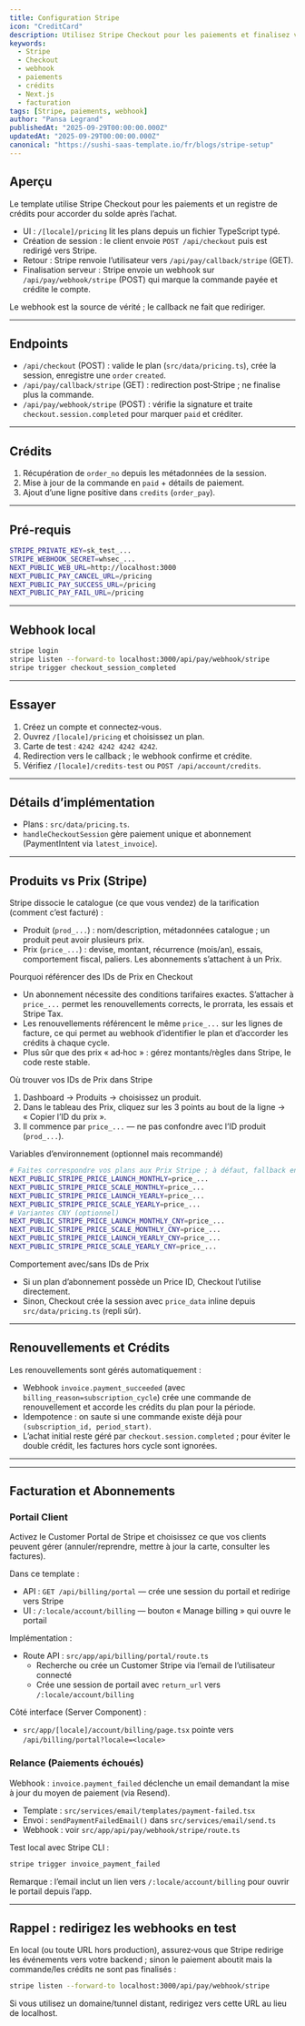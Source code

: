 ```yaml
---
title: Configuration Stripe
icon: "CreditCard"
description: Utilisez Stripe Checkout pour les paiements et finalisez via webhook pour octroyer des crédits. Configurez les variables d’environnement, créez des sessions, gérez les callbacks et traitez les événements signés.
keywords:
  - Stripe
  - Checkout
  - webhook
  - paiements
  - crédits
  - Next.js
  - facturation
tags: [Stripe, paiements, webhook]
author: "Pansa Legrand"
publishedAt: "2025-09-29T00:00:00.000Z"
updatedAt: "2025-09-29T00:00:00.000Z"
canonical: "https://sushi-saas-template.io/fr/blogs/stripe-setup"
---
```


## Aperçu

Le template utilise Stripe Checkout pour les paiements et un registre de crédits pour accorder du solde après l’achat.

- UI : `/[locale]/pricing` lit les plans depuis un fichier TypeScript typé.
- Création de session : le client envoie `POST /api/checkout` puis est redirigé vers Stripe.
- Retour : Stripe renvoie l’utilisateur vers `/api/pay/callback/stripe` (GET).
- Finalisation serveur : Stripe envoie un webhook sur `/api/pay/webhook/stripe` (POST) qui marque la commande payée et crédite le compte.

Le webhook est la source de vérité ; le callback ne fait que rediriger.

---

## Endpoints

- `/api/checkout` (POST) : valide le plan (`src/data/pricing.ts`), crée la session, enregistre une `order` `created`.
- `/api/pay/callback/stripe` (GET) : redirection post‑Stripe ; ne finalise plus la commande.
- `/api/pay/webhook/stripe` (POST) : vérifie la signature et traite `checkout.session.completed` pour marquer `paid` et créditer.

---

## Crédits

1) Récupération de `order_no` depuis les métadonnées de la session.
2) Mise à jour de la commande en `paid` + détails de paiement.
3) Ajout d’une ligne positive dans `credits` (`order_pay`).

---

## Pré-requis

```bash
STRIPE_PRIVATE_KEY=sk_test_...
STRIPE_WEBHOOK_SECRET=whsec_...
NEXT_PUBLIC_WEB_URL=http://localhost:3000
NEXT_PUBLIC_PAY_CANCEL_URL=/pricing
NEXT_PUBLIC_PAY_SUCCESS_URL=/pricing
NEXT_PUBLIC_PAY_FAIL_URL=/pricing
```

---

## Webhook local

```bash
stripe login
stripe listen --forward-to localhost:3000/api/pay/webhook/stripe
stripe trigger checkout_session_completed
```

---

## Essayer

1) Créez un compte et connectez‑vous.
2) Ouvrez `/[locale]/pricing` et choisissez un plan.
3) Carte de test : `4242 4242 4242 4242`.
4) Redirection vers le callback ; le webhook confirme et crédite.
5) Vérifiez `/[locale]/credits-test` ou `POST /api/account/credits`.

---

## Détails d’implémentation

- Plans : `src/data/pricing.ts`.
- `handleCheckoutSession` gère paiement unique et abonnement (PaymentIntent via `latest_invoice`).

---

## Produits vs Prix (Stripe)

Stripe dissocie le catalogue (ce que vous vendez) de la tarification (comment c’est facturé) :

- Produit (`prod_...`) : nom/description, métadonnées catalogue ; un produit peut avoir plusieurs prix.
- Prix (`price_...`) : devise, montant, récurrence (mois/an), essais, comportement fiscal, paliers. Les abonnements s’attachent à un Prix.

Pourquoi référencer des IDs de Prix en Checkout

- Un abonnement nécessite des conditions tarifaires exactes. S’attacher à `price_...` permet les renouvellements corrects, le prorrata, les essais et Stripe Tax.
- Les renouvellements référencent le même `price_...` sur les lignes de facture, ce qui permet au webhook d’identifier le plan et d’accorder les crédits à chaque cycle.
- Plus sûr que des prix « ad‑hoc » : gérez montants/règles dans Stripe, le code reste stable.

Où trouver vos IDs de Prix dans Stripe

1) Dashboard → Produits → choisissez un produit.
2) Dans le tableau des Prix, cliquez sur les 3 points au bout de la ligne → « Copier l’ID du prix ».
3) Il commence par `price_...` — ne pas confondre avec l’ID produit (`prod_...`).

Variables d’environnement (optionnel mais recommandé)

```bash
# Faites correspondre vos plans aux Prix Stripe ; à défaut, fallback en price_data inline
NEXT_PUBLIC_STRIPE_PRICE_LAUNCH_MONTHLY=price_...
NEXT_PUBLIC_STRIPE_PRICE_SCALE_MONTHLY=price_...
NEXT_PUBLIC_STRIPE_PRICE_LAUNCH_YEARLY=price_...
NEXT_PUBLIC_STRIPE_PRICE_SCALE_YEARLY=price_...
# Variantes CNY (optionnel)
NEXT_PUBLIC_STRIPE_PRICE_LAUNCH_MONTHLY_CNY=price_...
NEXT_PUBLIC_STRIPE_PRICE_SCALE_MONTHLY_CNY=price_...
NEXT_PUBLIC_STRIPE_PRICE_LAUNCH_YEARLY_CNY=price_...
NEXT_PUBLIC_STRIPE_PRICE_SCALE_YEARLY_CNY=price_...
```

Comportement avec/sans IDs de Prix

- Si un plan d’abonnement possède un Price ID, Checkout l’utilise directement.
- Sinon, Checkout crée la session avec `price_data` inline depuis `src/data/pricing.ts` (repli sûr).

---

## Renouvellements et Crédits

Les renouvellements sont gérés automatiquement :

- Webhook `invoice.payment_succeeded` (avec `billing_reason=subscription_cycle`) crée une commande de renouvellement et accorde les crédits du plan pour la période.
- Idempotence : on saute si une commande existe déjà pour `(subscription_id, period_start)`.
- L’achat initial reste géré par `checkout.session.completed` ; pour éviter le double crédit, les factures hors cycle sont ignorées.

---

---

## Facturation et Abonnements

### Portail Client

Activez le Customer Portal de Stripe et choisissez ce que vos clients peuvent gérer (annuler/reprendre, mettre à jour la carte, consulter les factures).

Dans ce template :

- API : `GET /api/billing/portal` — crée une session du portail et redirige vers Stripe
- UI : `/:locale/account/billing` — bouton « Manage billing » qui ouvre le portail

Implémentation :

- Route API : `src/app/api/billing/portal/route.ts`
  - Recherche ou crée un Customer Stripe via l’email de l’utilisateur connecté
  - Crée une session de portail avec `return_url` vers `/:locale/account/billing`

Côté interface (Server Component) :

- `src/app/[locale]/account/billing/page.tsx` pointe vers `/api/billing/portal?locale=<locale>`

### Relance (Paiements échoués)

Webhook : `invoice.payment_failed` déclenche un email demandant la mise à jour du moyen de paiement (via Resend).

- Template : `src/services/email/templates/payment-failed.tsx`
- Envoi : `sendPaymentFailedEmail()` dans `src/services/email/send.ts`
- Webhook : voir `src/app/api/pay/webhook/stripe/route.ts`

Test local avec Stripe CLI :

```bash
stripe trigger invoice_payment_failed
```

Remarque : l’email inclut un lien vers `/:locale/account/billing` pour ouvrir le portail depuis l’app.

---

## Rappel : redirigez les webhooks en test

En local (ou toute URL hors production), assurez‑vous que Stripe redirige les événements vers votre backend ; sinon le paiement aboutit mais la commande/les crédits ne sont pas finalisés :

```bash
stripe listen --forward-to localhost:3000/api/pay/webhook/stripe
```

Si vous utilisez un domaine/tunnel distant, redirigez vers cette URL au lieu de localhost.
